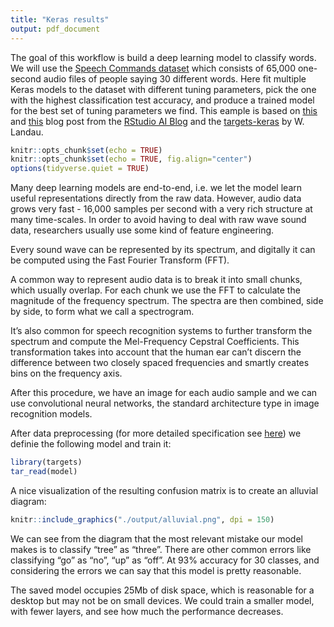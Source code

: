 ```yaml
---
title: "Keras results"
output: pdf_document
---
```

The goal of this workflow is  build a deep learning model to classify words. We will use the [Speech Commands dataset](https://www.tensorflow.org/datasets/catalog/speech_commands) which consists of 65,000 one-second audio files of people saying 30 different words. Here fit multiple Keras models to the dataset with different tuning parameters, pick the one with the highest classification test accuracy, and produce a trained model for the best set of tuning parameters we find. This eample is based on [this](https://blogs.rstudio.com/ai/posts/2018-06-06-simple-audio-classification-keras/) and [this](https://blogs.rstudio.com/ai/posts/2019-02-07-audio-background/) blog post from the [RStudio AI Blog](https://blogs.rstudio.com/ai/) and the [targets-keras](https://github.com/wlandau/targets-keras) by W. Landau.

```r
knitr::opts_chunk$set(echo = TRUE)
knitr::opts_chunk$set(echo = TRUE, fig.align="center")
options(tidyverse.quiet = TRUE)
```

Many deep learning models are end-to-end, i.e. we let the model learn useful representations directly from the raw data. However, audio data grows very fast - 16,000 samples per second with a very rich structure at many time-scales. In order to avoid having to deal with raw wave sound data, researchers usually use some kind of feature engineering.

Every sound wave can be represented by its spectrum, and digitally it can be computed using the Fast Fourier Transform (FFT).

A common way to represent audio data is to break it into small chunks, which usually overlap. For each chunk we use the FFT to calculate the magnitude of the frequency spectrum. The spectra are then combined, side by side, to form what we call a spectrogram.

It’s also common for speech recognition systems to further transform the spectrum and compute the Mel-Frequency Cepstral Coefficients. This transformation takes into account that the human ear can’t discern the difference between two closely spaced frequencies and smartly creates bins on the frequency axis.

After this procedure, we have an image for each audio sample and we can use convolutional neural networks, the standard architecture type in image recognition models.

After data preprocessing (for more detailed specification see [here](https://blogs.rstudio.com/ai/posts/2018-06-06-simple-audio-classification-keras/#generator)) we definie the following model and train it:

```r
library(targets)
tar_read(model)
```

A nice visualization of the resulting confusion matrix is to create an alluvial diagram:

<!-- ![](./output/alluvial.png){width=350px} -->

```r
knitr::include_graphics("./output/alluvial.png", dpi = 150)
```

We can see from the diagram that the most relevant mistake our model makes is to classify “tree” as “three”. There are other common errors like classifying “go” as “no”, “up” as “off”. At 93% accuracy for 30 classes, and considering the errors we can say that this model is pretty reasonable.

The saved model occupies 25Mb of disk space, which is reasonable for a desktop but may not be on small devices. We could train a smaller model, with fewer layers, and see how much the performance decreases.
